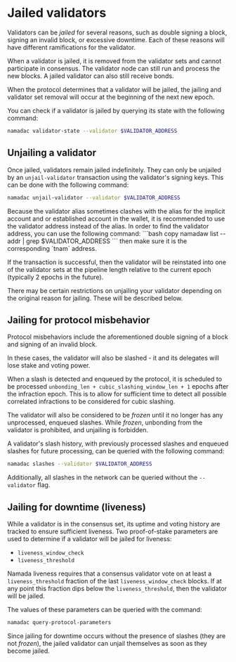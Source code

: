 
# Jailed validators

Validators can be *jailed* for several reasons, such as double signing a block, signing an invalid block, or excessive downtime. Each of these reasons will have different ramifications for the validator.

When a validator is jailed, it is removed from the validator sets and cannot participate in consensus. The validator node can still run and process the new blocks. A jailed validator can also still receive bonds.

When the protocol determines that a validator will be jailed, the jailing and validator set removal will occur at the beginning of the next new epoch.

You can check if a validator is jailed by querying its state with the following command:

```bash copy
namadac validator-state --validator $VALIDATOR_ADDRESS
```

## Unjailing a validator

Once jailed, validators remain jailed indefinitely. They can only be unjailed by an `unjail-validator` transaction using the validator's signing keys. This can be done with the following command:

```bash copy
namadac unjail-validator --validator $VALIDATOR_ADDRESS
```

<Callout type="info">
Because the validator alias sometimes clashes with the alias for the implicit account and or established account in the wallet, it is recommended to use the validator address instead of the alias.
In order to find the validator address, you can use the following command:
```bash copy
namadaw list --addr | grep $VALIDATOR_ADDRESS
```
then make sure it is the corresponding `tnam` address.
</Callout>

If the transaction is successful, then the validator will be reinstated into one of the validator sets at the pipeline length relative to the current epoch (typically 2 epochs in the future).

There may be certain restrictions on unjailing your validator depending on the original reason for jailing. These will be described below.

## Jailing for protocol misbehavior

Protocol misbehaviors include the aforementioned double signing of a block and signing of an invalid block.

In these cases, the validator will also be slashed - it and its delegates will lose stake and voting power.

When a slash is detected and enqueued by the protocol, it is scheduled to be processed `unbonding_len + cubic_slashing_window_len + 1` epochs after the infraction epoch. This is to allow for sufficient time to detect all possible correlated infractions to be considered for cubic slashing.

The validator will also be considered to be *frozen* until it no longer has any unprocessed, enqueued slashes. While *frozen*, unbonding from the validator is prohibited, and unjailing is forbidden.

A validator's slash history, with previously processed slashes and enqueued slashes for future processing, can be queried with the following command:

```bash copy
namadac slashes --validator $VALIDATOR_ADDRESS
```

Additionally, all slashes in the network can be queried without the `--validator` flag.

## Jailing for downtime (liveness)

While a validator is in the consensus set, its uptime and voting history are tracked to ensure sufficient liveness. Two proof-of-stake parameters are used to determine if a validator will be jailed for liveness:

- `liveness_window_check`
- `liveness_threshold`

Namada liveness requires that a consensus validator vote on at least a `liveness_threshold` fraction of the last `liveness_window_check` blocks. If at any point this fraction dips below the `liveness_threshold`, then the validator will be jailed.

The values of these parameters can be queried with the command:

```bash copy
namadac query-protocol-parameters
```

Since jailing for downtime occurs without the presence of slashes (they are not *frozen*), the jailed validator can unjail themselves as soon as they become jailed.